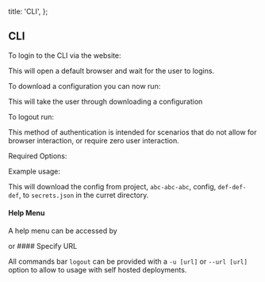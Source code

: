 
  title: 'CLI',
};

## CLI

<Collapse title="Login via Website" initialVisible={true}>
To login to the CLI via the website:

<CommandSelector command="login" />

This will open a default browser and wait for the user to logins.

To download a configuration you can now run:

<CommandSelector command="download" />

This will take the user through downloading a configuration

To logout run:

<CommandSelector command="logout" />
</Collapse>
<Spacer />

<Collapse title="Login via Token Authentication">
This method of authentication is intended for scenarios that do not allow for browser interaction, or require zero user interaction.

Required Options:

<CommandSelector command="classic <project id> <config id> <user email> <user token>" />

Example usage:

<CommandSelector command="classic abc-abc-abc def-def-def user@email.com ghi-ghi-ghi -json" />

This will download the config from project, `abc-abc-abc`, config, `def-def-def`, to `secrets.json` in the curret directory.

</Collapse>
<Spacer />
<Collapse title="Help">

#### Help Menu

A help menu can be accessed by

<CommandSelector command="--help" />
or
<CommandSelector command="help <command>" />

<Spacer h={2} />
#### Specify URL

All commands bar `logout` can be provided with a `-u [url]` or `--url [url]` option to allow to usage with self hosted deployments.

</Collapse>

